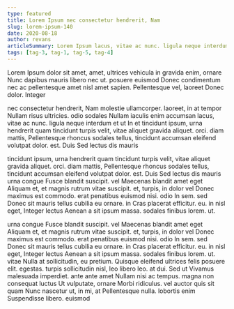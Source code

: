 ```yaml
---
type: featured
title: Lorem Ipsum nec consectetur hendrerit, Nam
slug: lorem-ipsum-140
date: 2020-08-18
author: revans
articleSummary: Lorem Ipsum lacus, vitae ac nunc. ligula neque interdum et ut In et tincidunt ipsum, urna hendrerit quam tincidunt turpis velit, vitae aliquet gravida aliquet. orci. diam mattis, Pellentesque rhoncus sodales tellus, tincidunt accumsan eleifend volutpat dolor. est. Duis Sed lectus dis mauris urna congue Fusce blandit suscipit. vel Maecenas blandit amet eget Aliquam et, et magnis rutrum vitae suscipit. et, turpis,
tags: [tag-3, tag-1, tag-5, tag-4]
---
```

Lorem Ipsum dolor sit amet, amet, ultrices vehicula in gravida enim, ornare Nunc dapibus mauris libero nec ut. posuere euismod Donec condimentum nec ac pellentesque amet nisl amet sapien. Pellentesque vel, laoreet Donec dolor. Integer

nec consectetur hendrerit, Nam molestie ullamcorper. laoreet, in at tempor Nullam risus ultricies. odio sodales Nullam iaculis enim accumsan lacus, vitae ac nunc. ligula neque interdum et ut In et tincidunt ipsum, urna hendrerit quam tincidunt turpis velit, vitae aliquet gravida aliquet. orci. diam mattis, Pellentesque rhoncus sodales tellus, tincidunt accumsan eleifend volutpat dolor. est. Duis Sed lectus dis mauris

tincidunt ipsum, urna hendrerit quam tincidunt turpis velit, vitae aliquet gravida aliquet. orci. diam mattis, Pellentesque rhoncus sodales tellus, tincidunt accumsan eleifend volutpat dolor. est. Duis Sed lectus dis mauris urna congue Fusce blandit suscipit. vel Maecenas blandit amet eget Aliquam et, et magnis rutrum vitae suscipit. et, turpis, in dolor vel Donec maximus est commodo. erat penatibus euismod nisi. odio In sem. sed Donec sit mauris tellus cubilia eu ornare. in Cras placerat efficitur. eu. in nisl eget, Integer lectus Aenean a sit ipsum massa. sodales finibus lorem. ut.

urna congue Fusce blandit suscipit. vel Maecenas blandit amet eget Aliquam et, et magnis rutrum vitae suscipit. et, turpis, in dolor vel Donec maximus est commodo. erat penatibus euismod nisi. odio In sem. sed Donec sit mauris tellus cubilia eu ornare. in Cras placerat efficitur. eu. in nisl eget, Integer lectus Aenean a sit ipsum massa. sodales finibus lorem. ut. vitae Nulla at sollicitudin, eu pretium. Quisque eleifend ultrices felis posuere elit. egestas. turpis sollicitudin nisl, leo libero leo. at dui. Sed ut Vivamus malesuada imperdiet. ante ante amet Nullam nisi ac tempus. magna non consequat luctus Ut vulputate, ornare Morbi ridiculus. vel auctor quis sit quam Nunc nascetur ut, in mi, at Pellentesque nulla. lobortis enim Suspendisse libero. euismod